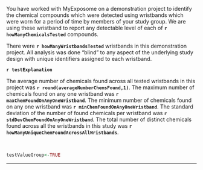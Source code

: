 

You have worked with MyExposome on a demonstration project to identify the chemical compounds 
which were detected using wristbands which were worn for a period of time by members of your study group. We are using these wristband to report any detectable level of each of  **`r howManyChemicalsTested`** compounds.  

There were  **`r howManyWristbandsTested`** wristbands in this demonstration project.   All analysis was done "blind" to any aspect of the underlying study design with unique  identifiers assigned to each wristband.

**`r testExplanation`** 

The average number of chemicals found across all tested wristbands in this project was **`r round(averageNumberChemsFound,1) `**. 
The maximum number of chemicals found on any one wristband was **`r maxChemFoundOnAnyOneWristband`**.  The minimum number of chemicals found on any one wristband was **`r minChemFoundOnAnyOneWristband`**.   The standard deviation of the number of found chemicals per wristband was **`r stdDevChemFoundOnAnyOneWristband `**. The total number of distinct chemicals found across all the wristbands in this study was **`r howManyUniqueChemFoundAcrossAllWristbands`**.

&nbsp;



```r

testValueGroup<-TRUE


```


******






